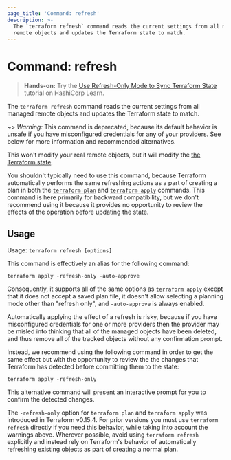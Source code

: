 ```yaml
---
page_title: 'Command: refresh'
description: >-
  The `terraform refresh` command reads the current settings from all managed
  remote objects and updates the Terraform state to match.
---
```


# Command: refresh

> **Hands-on:** Try the [Use Refresh-Only Mode to Sync Terraform State](https://learn.hashicorp.com/tutorials/terraform/refresh) tutorial on HashiCorp Learn.

The `terraform refresh` command reads the current settings from all managed
remote objects and updates the Terraform state to match.

~> _Warning:_ This command is deprecated, because its default behavior is
unsafe if you have misconfigured credentials for any of your providers.
See below for more information and recommended alternatives.

This won't modify your real remote objects, but it will modify the
[the Terraform state](/language/state/).

You shouldn't typically need to use this command, because Terraform
automatically performs the same refreshing actions as a part of creating
a plan in both the
[`terraform plan`](plan)
and
[`terraform apply`](apply)
commands. This command is here primarily for backward compatibility, but
we don't recommend using it because it provides no opportunity to review
the effects of the operation before updating the state.

## Usage

Usage: `terraform refresh [options]`

This command is effectively an alias for the following command:

```
terraform apply -refresh-only -auto-approve
```

Consequently, it supports all of the same options as
[`terraform apply`](apply) except that it does not accept a saved
plan file, it doesn't allow selecting a planning mode other than "refresh only",
and `-auto-approve` is always enabled.

Automatically applying the effect of a refresh is risky, because if you have
misconfigured credentials for one or more providers then the provider may
be misled into thinking that all of the managed objects have been deleted,
and thus remove all of the tracked objects without any confirmation prompt.

Instead, we recommend using the following command in order to get the same
effect but with the opportunity to review the the changes that Terraform has
detected before committing them to the state:

```
terraform apply -refresh-only
```

This alternative command will present an interactive prompt for you to confirm
the detected changes.

The `-refresh-only` option for `terraform plan` and `terraform apply` was
introduced in Terraform v0.15.4. For prior versions you must use
`terraform refresh` directly if you need this behavior, while taking into
account the warnings above. Wherever possible, avoid using `terraform refresh`
explicitly and instead rely on Terraform's behavior of automatically refreshing
existing objects as part of creating a normal plan.
